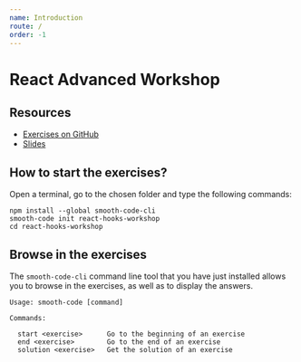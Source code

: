 ```yaml
---
name: Introduction
route: /
order: -1
---
```


# React Advanced Workshop

## Resources

- [Exercises on GitHub](https://github.com/smooth-code/react-hooks-workshop)
- [Slides](https://slides.react-advanced.smooth-code.com/)

## How to start the exercises?

Open a terminal, go to the chosen folder and type the following commands:

```
npm install --global smooth-code-cli
smooth-code init react-hooks-workshop
cd react-hooks-workshop
```

## Browse in the exercises

The `smooth-code-cli` command line tool that you have just installed allows you to browse in the exercises, as well as to display the answers.

```
Usage: smooth-code [command]

Commands:

  start <exercise>      Go to the beginning of an exercise
  end <exercise>        Go to the end of an exercise
  solution <exercise>   Get the solution of an exercise
```
